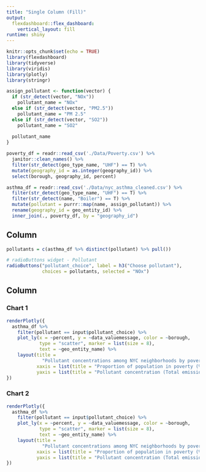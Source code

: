 ```yaml
---
title: "Single Column (Fill)"
output: 
  flexdashboard::flex_dashboard:
    vertical_layout: fill
runtime: shiny
---
```


```r
knitr::opts_chunk$set(echo = TRUE)
library(flexdashboard)
library(tidyverse)
library(viridis)
library(plotly)
library(stringr)
```

```r
assign_pollutant <- function(vector) {
  if (str_detect(vector, "NOx"))
    pollutant_name = "NOx"
  else if (str_detect(vector, "PM2.5"))
    pollutant_name = "PM 2.5"
  else if (str_detect(vector, "SO2"))
    pollutant_name = "SO2"
  
  pollutant_name
}

poverty_df = readr::read_csv('./Data/Poverty.csv') %>% 
  janitor::clean_names() %>% 
  filter(str_detect(geo_type_name, "UHF") == T) %>% 
  mutate(geography_id = as.integer(geography_id)) %>% 
  select(borough, geography_id, percent)

asthma_df = readr::read_csv('./Data/nyc_asthma_cleaned.csv') %>% 
  filter(str_detect(geo_type_name, "UHF") == T) %>% 
  filter(str_detect(name, "Boiler") == T) %>% 
  mutate(pollutant = purrr::map(name, assign_pollutant)) %>% 
  rename(geography_id = geo_entity_id) %>% 
  inner_join(., poverty_df, by = "geography_id")
```



Column {.sidebar}
-----------------------------------------------------------------------

```r
pollutants = c(asthma_df %>% distinct(pollutant) %>% pull())

# radioButtons widget - Pollutant
radioButtons("pollutant_choice", label = h3("Choose pollutant"), 
             choices = pollutants, selected = "NOx")
```

Column
----------------------------------------------------------------------

### Chart 1
```r
renderPlotly({
  asthma_df %>%
    filter(pollutant == input$pollutant_choice) %>% 
    plot_ly(x = ~percent, y = ~data_valuemessage, color = ~borough,
            type = "scatter", marker = list(size = 8),
            text = ~geo_entity_name) %>% 
    layout(title = 
             "Pollutant concentrations among NYC neighborhoods by poverty level",
           xaxis = list(title = "Proportion of population in poverty (%)"),
           yaxis = list(title = "Pollutant concentration (Total emissions/km2)"))
})
```

### Chart 2    
```r
renderPlotly({
  asthma_df %>%
    filter(pollutant == input$pollutant_choice) %>% 
    plot_ly(x = ~percent, y = ~data_valuemessage, color = ~borough,
            type = "scatter", marker = list(size = 8),
            text = ~geo_entity_name) %>% 
    layout(title = 
             "Pollutant concentrations among NYC neighborhoods by poverty level",
           xaxis = list(title = "Proportion of population in poverty (%)"),
           yaxis = list(title = "Pollutant concentration (Total emissions/km2)"))
})
```
    
